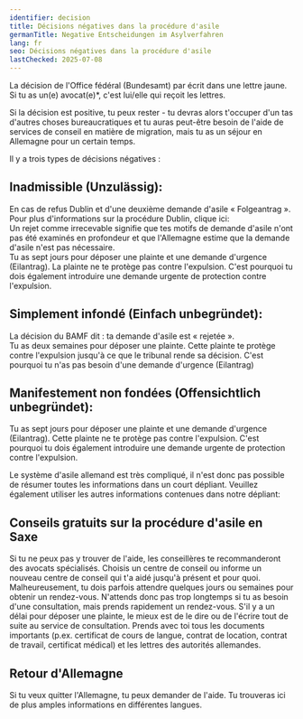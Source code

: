 ```yaml
---
identifier: decision
title: Décisions négatives dans la procédure d'asile
germanTitle: Negative Entscheidungen im Asylverfahren
lang: fr
seo: Décisions négatives dans la procédure d'asile
lastChecked: 2025-07-08
---
```


La décision de l'Office fédéral (Bundesamt) par écrit dans une lettre jaune. Si tu as un(e) avocat(e)*, c'est lui/elle qui reçoit les lettres.

Si la décision est positive, tu peux rester - tu devras alors t'occuper d'un tas d'autres choses bureaucratiques et tu auras peut-être besoin de l'aide de services de conseil en matière de migration, mais tu as un séjour en Allemagne pour un certain temps.

Il y a trois types de décisions négatives :

## Inadmissible (Unzulässig):

En cas de refus Dublin et d'une deuxième demande d'asile « Folgeantrag ». Pour plus d'informations sur la procédure Dublin, clique ici: <InternalShortLink identifier="dublin" />  <br/>
Un rejet comme irrecevable signifie que tes motifs de demande d'asile n'ont pas été examinés en profondeur et que l'Allemagne estime que la demande d'asile n'est pas nécessaire. <br/>
Tu as sept jours pour déposer une plainte et une demande d'urgence (Eilantrag). La plainte ne te protège pas contre l'expulsion. C'est pourquoi tu dois également introduire une demande urgente de protection contre l'expulsion. 

## Simplement infondé (Einfach unbegründet):

La décision du BAMF dit : ta demande d'asile est « rejetée ». <br/>
Tu as deux semaines pour déposer une plainte. Cette plainte te protège contre l'expulsion jusqu'à ce que le tribunal rende sa décision. C'est pourquoi tu n'as pas besoin d'une demande d'urgence (Eilantrag)

## Manifestement non fondées (Offensichtlich unbegründet):

Tu as sept jours pour déposer une plainte et une demande d'urgence (Eilantrag). Cette plainte ne te protège pas contre l'expulsion. C'est pourquoi tu dois également introduire une demande urgente de protection contre l'expulsion.

<Block identifier="get-legal-advice" />

Le système d'asile allemand est très compliqué, il n'est donc pas possible de résumer toutes les informations dans un court dépliant. Veuillez également utiliser les autres informations contenues dans notre dépliant: <InternalShortLink identifier="procedure" />

##  Conseils gratuits sur la procédure d'asile en Saxe

<Block identifier="counseling_addresses" />

Si tu ne peux pas y trouver de l'aide, les conseillères te recommanderont des avocats spécialisés. Choisis un centre de conseil ou informe un nouveau centre de conseil qui t'a aidé jusqu'à présent et pour quoi. Malheureusement, tu dois parfois attendre quelques jours ou semaines pour obtenir un rendez-vous. N'attends donc pas trop longtemps si tu as besoin d'une consultation, mais prends rapidement un rendez-vous. S'il y a un délai pour déposer une plainte, le mieux est de le dire ou de l'écrire tout de suite au service de consultation. Prends avec toi tous les documents importants (p.ex. certificat de cours de langue, contrat de location, contrat de travail, certificat médical) et les lettres des autorités allemandes.

## Retour d'Allemagne

Si tu veux quitter l'Allemagne, tu peux demander de l'aide. Tu trouveras ici de plus amples informations en différentes langues.

<Block identifier="return" />

